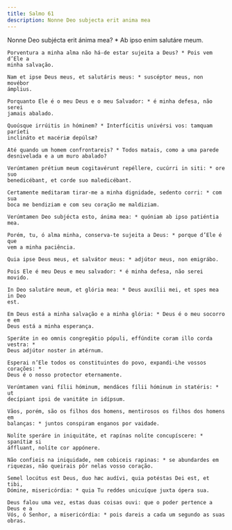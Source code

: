 ```yaml
---
title: Salmo 61
description: Nonne Deo subjecta erit anima mea
---
```


<div class="side-by-side not-content">

Nonne Deo subjécta erit ánima mea? \* Ab ipso enim salutáre meum.

    Porventura a minha alma não há-de estar sujeita a Deus? * Pois vem d’Ele a
    minha salvação.

    Nam et ipse Deus meus, et salutáris meus: * suscéptor meus, non movébor
    ámplius.

    Porquanto Ele é o meu Deus e o meu Salvador: * é minha defesa, não serei
    jamais abalado.

    Quoúsque irrúitis in hóminem? * Interfícitis univérsi vos: tamquam paríeti
    inclináto et macériæ depúlsæ?

    Até quando um homem confrontareis? * Todos matais, como a uma parede
    desnivelada e a um muro abalado?

    Verúmtamen prétium meum cogitavérunt repéllere, cucúrri in siti: * ore suo
    benedicébant, et corde suo maledicébant.

    Certamente meditaram tirar-me a minha dignidade, sedento corri: * com sua
    boca me bendiziam e com seu coração me maldiziam.

    Verúmtamen Deo subjécta esto, ánima mea: * quóniam ab ipso patiéntia mea.

    Porém, tu, ó alma minha, conserva-te sujeita a Deus: * porque d’Ele é que
    vem a minha paciência.

    Quia ipse Deus meus, et salvátor meus: * adjútor meus, non emigrábo.

    Pois Ele é meu Deus e meu salvador: * é minha defesa, não serei movido.

    In Deo salutáre meum, et glória mea: * Deus auxílii mei, et spes mea in Deo
    est.

    Em Deus está a minha salvação e a minha glória: * Deus é o meu socorro e em
    Deus está a minha esperança.

    Speráte in eo omnis congregátio pópuli, effúndite coram illo corda vestra: *
    Deus adjútor noster in ætérnum.

    Esperai n’Ele todos os constituintes do povo, expandi-Lhe vossos corações: *
    Deus é o nosso protector eternamente.

    Verúmtamen vani fílii hóminum, mendáces fílii hóminum in statéris: * ut
    decípiant ipsi de vanitáte in idípsum.

    Vãos, porém, são os filhos dos homens, mentirosos os filhos dos homens em
    balanças: * juntos conspiram enganos por vaidade.

    Nolíte speráre in iniquitáte, et rapínas nolíte concupíscere: * spanítiæ si
    áffluant, nolíte cor appónere.

    Não confieis na iniquidade, nem cobiceis rapinas: * se abundardes em
    riquezas, não queirais pôr nelas vosso coração.

    Semel locútus est Deus, duo hæc audívi, quia potéstas Dei est, et tibi,
    Dómine, misericórdia: * quia Tu reddes unicuíque juxta ópera sua.

    Deus falou uma vez, estas duas coisas ouvi: que o poder pertence a Deus e a
    Vós, ó Senhor, a misericórdia: * pois dareis a cada um segundo as suas
    obras.

</div>
